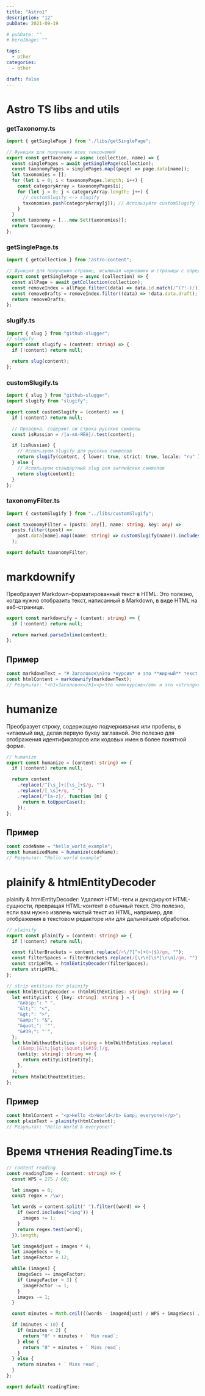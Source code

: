 ```yaml
---
title: "Astro1"
description: "12"
pubDate: 2021-09-19

# pubDate: ""
# heroImage: ""

tags:
  - other
categories:
  - other

draft: false
---
```


# Astro TS libs and utils

### getTaxonomy.ts

```ts
import { getSinglePage } from "./libs/getSinglePage";

// Функция для получения всех таксономий
export const getTaxonomy = async (collection, name) => {
  const singlePages = await getSinglePage(collection);
  const taxonomyPages = singlePages.map((page) => page.data[name]);
  let taxonomies = [];
  for (let i = 0; i < taxonomyPages.length; i++) {
    const categoryArray = taxonomyPages[i];
    for (let j = 0; j < categoryArray.length; j++) {
      // customSlugify <-> slugify
      taxonomies.push(categoryArray[j]); // Используйте customSlugify здесь
    }
  }
  const taxonomy = [...new Set(taxonomies)];
  return taxonomy;
};
```

### getSinglePage.ts

```ts
import { getCollection } from "astro:content";

// Функция для получения страниц, исключая черновики и страницы с определенными ID
export const getSinglePage = async (collection) => {
  const allPage = await getCollection(collection);
  const removeIndex = allPage.filter((data) => data.id.match(/^(?!-)/));
  const removeDrafts = removeIndex.filter((data) => !data.data.draft);
  return removeDrafts;
};
```

### slugify.ts

```ts
import { slug } from "github-slugger";
// slugify
export const slugify = (content: string) => {
  if (!content) return null;

  return slug(content);
};
```

### customSlugify.ts

```ts
import { slug } from "github-slugger";
import slugify from "slugify";

export const customSlugify = (content) => {
  if (!content) return null;

  // Проверка, содержит ли строка русские символы
  const isRussian = /[а-яА-ЯЁё]/.test(content);

  if (isRussian) {
    // Используем slugify для русских символов
    return slugify(content, { lower: true, strict: true, locale: "ru" });
  } else {
    // Используем стандартный slug для английских символов
    return slug(content);
  }
};
```

### taxonomyFilter.ts

```ts
import { customSlugify } from "../libs/customSlugify";

const taxonomyFilter = (posts: any[], name: string, key: any) =>
  posts.filter((post) =>
    post.data[name].map((name: string) => customSlugify(name)).includes(key),
  );

export default taxonomyFilter;
```

# markdownify

Преобразует Markdown-форматированный текст в HTML. Это полезно, когда нужно отобразить текст, написанный в Markdown, в виде HTML на веб-странице.

```ts
export const markdownify = (content: string) => {
  if (!content) return null;

  return marked.parseInline(content);
};
```

## Пример

```js
const markdownText = "# Заголовок\nЭто *курсив* и это **жирный** текст.";
const htmlContent = markdownify(markdownText);
// Результат: "<h1>Заголовок</h1><p>Это <em>курсив</em> и это <strong>жирный</strong> текст.</p>"
```

# humanize

Преобразует строку, содержащую подчеркивания или пробелы, в читаемый вид, делая первую букву заглавной. Это полезно для отображения идентификаторов или кодовых имен в более понятной форме.

```ts
// humanize
export const humanize = (content: string) => {
  if (!content) return null;

  return content
    .replace(/^[\s_]+|[\s_]+$/g, "")
    .replace(/[_\s]+/g, " ")
    .replace(/^[a-z]/, function (m) {
      return m.toUpperCase();
    });
};
```

## Пример

```js
const codeName = "hello_world_example";
const humanizedName = humanize(codeName);
// Результат: "Hello world example"
```

# plainify & htmlEntityDecoder

plainify & htmlEntityDecoder: Удаляют HTML-теги и декодируют HTML-сущности, превращая HTML-контент в обычный текст. Это полезно, если вам нужно извлечь чистый текст из HTML, например, для отображения в текстовом редакторе или для дальнейшей обработки.

```ts
// plainify
export const plainify = (content: string) => {
  if (!content) return null;

  const filterBrackets = content.replace(/<\/?[^>]+(>|$)/gm, "");
  const filterSpaces = filterBrackets.replace(/[\r\n]\s*[\r\n]/gm, "");
  const stripHTML = htmlEntityDecoder(filterSpaces);
  return stripHTML;
};

// strip entities for plainify
const htmlEntityDecoder = (htmlWithEntities: string): string => {
  let entityList: { [key: string]: string } = {
    "&nbsp;": " ",
    "&lt;": "<",
    "&gt;": ">",
    "&amp;": "&",
    "&quot;": '"',
    "&#39;": "'",
  };
  let htmlWithoutEntities: string = htmlWithEntities.replace(
    /(&amp;|&lt;|&gt;|&quot;|&#39;)/g,
    (entity: string): string => {
      return entityList[entity];
    },
  );
  return htmlWithoutEntities;
};
```

## Пример

```js
const htmlContent = "<p>Hello <b>World</b> &amp; everyone!</p>";
const plainText = plainify(htmlContent);
// Результат: "Hello World & everyone!"
```

# Время чтнения ReadingTime.ts

```ts
// content reading
const readingTime = (content: string) => {
  const WPS = 275 / 60;

  let images = 0;
  const regex = /\w/;

  let words = content.split(" ").filter((word) => {
    if (word.includes("<img")) {
      images += 1;
    }
    return regex.test(word);
  }).length;

  let imageAdjust = images * 4;
  let imageSecs = 0;
  let imageFactor = 12;

  while (images) {
    imageSecs += imageFactor;
    if (imageFactor > 3) {
      imageFactor -= 1;
    }
    images -= 1;
  }

  const minutes = Math.ceil(((words - imageAdjust) / WPS + imageSecs) / 60);

  if (minutes < 10) {
    if (minutes < 2) {
      return "0" + minutes + ` Min read`;
    } else {
      return "0" + minutes + ` Mins read`;
    }
  } else {
    return minutes + ` Mins read`;
  }
};

export default readingTime;
```
